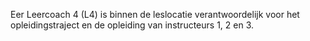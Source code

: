 Eer Leercoach 4 (L4) is binnen de leslocatie verantwoordelijk voor het
opleidingstraject en de opleiding van instructeurs 1, 2 en 3.

